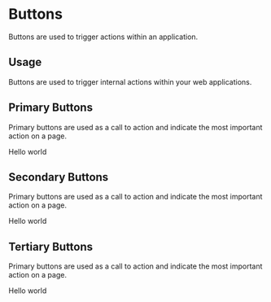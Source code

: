 
<Meta title='Design System|Buttons' component={PrimaryButton} />

# Buttons

Buttons are used to trigger actions within an application.

## Usage

Buttons are used to trigger internal actions within your web applications.

## Primary Buttons

Primary buttons are used as a call to action and indicate the most important action on a page.

<Preview withToolbar>
  <Story name='primary'>
    <PrimaryButton>Hello world</PrimaryButton>
  </Story>
</Preview>

## Secondary Buttons

Primary buttons are used as a call to action and indicate the most important action on a page.

<Story name='secondary'>
  <SecondaryButton>Hello world</SecondaryButton>
</Story>

## Tertiary Buttons

Primary buttons are used as a call to action and indicate the most important action on a page.

<Story name='tertiary'>
  <TertiaryButton>Hello world</TertiaryButton>
</Story>
